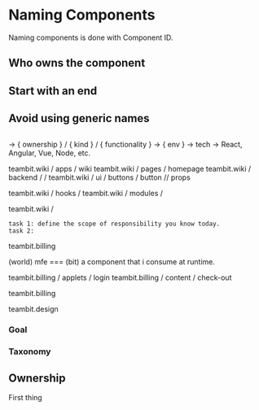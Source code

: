 # Naming Components

Naming components is done with Component ID.

## Who owns the component

## Start with an end

## Avoid using generic names

## 

### 

-> { ownership } / { kind } / { functionality }
-> { env } -> tech -> React, Angular, Vue, Node, etc.

teambit.wiki / apps / wiki
teambit.wiki / pages / homepage
teambit.wiki / backend /  /
teambit.wiki / ui / buttons / button // props 


teambit.wiki / hooks / 
teambit.wiki / modules /


teambit.wiki / 


    task 1: define the scope of responsibility you know today.
    task 2: 



teambit.billing

(world) mfe ===  (bit) a component that i consume at runtime. 

  teambit.billing / applets / login
  teambit.billing / content / check-out 

teambit.billing 


teambit.design





### Goal

### Taxonomy

### 

## Ownership
First thing 


